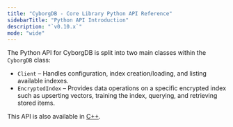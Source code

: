 ```yaml
---
title: "CyborgDB - Core Library Python API Reference"
sidebarTitle: "Python API Introduction"
description: "`v0.10.x`"
mode: "wide"
---
```


The Python API for CyborgDB is split into two main classes within the `CyborgDB` class:

- `Client` – Handles configuration, index creation/loading, and listing available indexes.
- `EncryptedIndex` – Provides data operations on a specific encrypted index such as upserting vectors, training the index, querying, and retrieving stored items.

This API is also available in [C++](../cpp/).
